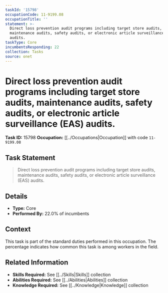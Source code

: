 ```yaml
---
taskId: '15798'
occupationCode: 11-9199.08
occupationTitle: ''
statement: >-
  Direct loss prevention audit programs including target store audits,
  maintenance audits, safety audits, or electronic article surveillance (EAS)
  audits.
taskType: Core
incumbentsResponding: 22
collection: Tasks
source: onet
---
```

# Direct loss prevention audit programs including target store audits, maintenance audits, safety audits, or electronic article surveillance (EAS) audits.

**Task ID:** 15798
**Occupation:** [[../Occupations|Occupation]] with code `11-9199.08`

## Task Statement

> Direct loss prevention audit programs including target store audits, maintenance audits, safety audits, or electronic article surveillance (EAS) audits.

## Details

- **Type:** Core
- **Performed By:** 22.0% of incumbents

## Context

This task is part of the standard duties performed in this occupation. The percentage indicates how common this task is among workers in the field.

## Related Information

- **Skills Required:** See [[../Skills|Skills]] collection
- **Abilities Required:** See [[../Abilities|Abilities]] collection
- **Knowledge Required:** See [[../Knowledge|Knowledge]] collection
